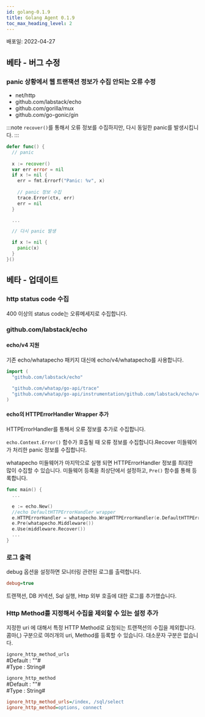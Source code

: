 ```yaml
---
id: golang-0.1.9
title: Golang Agent 0.1.9
toc_max_heading_level: 2
---
```



배포일: 2022-04-27

## 베타 - 버그 수정

### panic 상황에서 웹 트랜잭션 정보가 수집 안되는 오류 수정

- net/http
- github.com/labstack/echo
- github.com/gorilla/mux
- github.com/go-gonic/gin

:::note
`recover()`를 통해서 오류 정보를 수집하지만, 다시 동일한 panic를 발생시킵니다. 
:::

```go title='Golang'
defer func() {
  // panic 
  
  x := recover()
  var err error = nil
  if x != nil {
    err = fmt.Errorf("Panic: %v", x)
    
    // panic 정보 수집
    trace.Error(ctx, err)
    err = nil
  }

  ...

  // 다시 panic 발생

  if x != nil {
    panic(x)
  }
}()
```

## 베타 - 업데이트

### http status code 수집

400 이상의 status code는 오류메세지로 수집합니다.

### github.com/labstack/echo 

#### echo/v4 지원

기존 echo/whatapecho 패키지 대신에 echo/v4/whatapecho를 사용합니다. 
  
```go title='Golang'
import (
  "github.com/labstack/echo"
  
  "github.com/whatap/go-api/trace"
  "github.com/whatap/go-api/instrumentation/github.com/labstack/echo/v4/whatapecho"
)
```
  
#### echo의 HTTPErrorHandler Wrapper 추가

HTTPErrorHandler를 통해서 오류 정보를 추가로 수집합니다.

`echo.Context.Error()` 함수가 호출될 때 오류 정보를 수집합니다.Recover 미들웨어가 처리한 panic 정보를 수집합니다. 

whatapecho 미들웨어가 마지막으로 실행 되면 HTTPErrorHandler 정보를 최대한 많이 수집할 수 있습니다. 미들웨어 등록을 최상단에서 설정하고, `Pre()` 함수를 통해 등록합니다.

```go title='Golang'
func main() {
  ...

  e := echo.New()
  //echo DefaultHTTPErrorHandler wrapper
  e.HTTPErrorHandler = whatapecho.WrapHTTPErrorHandler(e.DefaultHTTPErrorHandler)
  e.Pre(whatapecho.Middleware())
  e.Use(middleware.Recover())
  ...
}
```

### 로그 출력

debug 옵션을 설정하면 모니터링 관련된 로그를 출력합니다.

```ini
debug=true
```

트랜잭션, DB 커넥션, Sql 실행, Http 외부 호출에 대한 로그를 추가했습니다. 

### Http Method를 지정해서 수집을 제외할 수 있는 설정 추가

지정한 uri 에 대해서 특정 HTTP Method로 요청되는 트랜잭션의 수집을 제외합니다. 콤마(,) 구분으로 여러개의 uri, Method를 등록할 수 있습니다. 대소문자 구분은 없습니다.

`ignore_http_method_urls`  
#Default : ""#  
#Type : String#

`ignore_http_method`  
#Default : ""#  
#Type : String#

```ini
ignore_http_method_urls=/index, /sql/select
ignore_http_method=options, connect
```